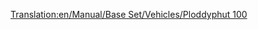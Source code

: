 [[Translation:en/Manual/Base Set/Vehicles/Ploddyphut 100]]

{{de/Flugzeug|Name=Ploddyphut 100
|Image=[[File:en/Ploddyphut100.png|Ploddyphut 100]]
|Kosten=35,546 (71,092)
|Geschwindigkeit=473 (296)
|Jährlich=3,187
|Erschienen=1945
|Lebensdauer=20
|Kapazität=25 Passagiere, 5 Säcke Post
|Beschreibung=Dies ist die Spielzeuglandversion von dem [[de/Manual/Base Set/Vehicles/Sampson U52|Sampson U52]]. Es ist das erste Flugzeug dieser Umgebung.
|Entsprechend=Fiktional bzw. ähnelt [[de/Manual/Base Set/Vehicles/Sampson U52|Sampson U52]]
}}